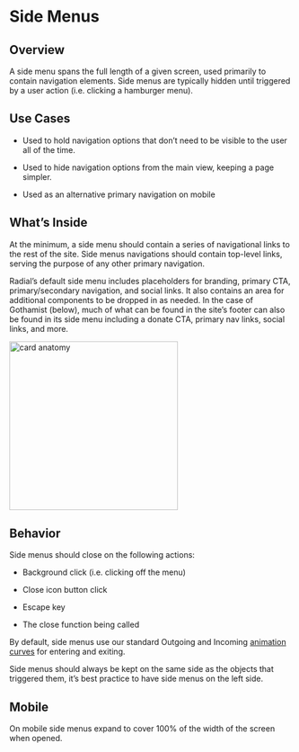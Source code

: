 
<Meta title="Components/Organisms/Sidebar" />

# Side Menus

## Overview

A side menu spans the full length of a given screen, used primarily to contain navigation elements. Side menus are typically hidden until triggered by a user action (i.e. clicking a hamburger menu).

## Use Cases

-   Used to hold navigation options that don’t need to be visible to the user all of the time.
    
-   Used to hide navigation options from the main view, keeping a page simpler.
    
-   Used as an alternative primary navigation on mobile
    

## What’s Inside

At the minimum, a side menu should contain a series of navigational links to the rest of the site. Side menus navigations should contain top-level links, serving the purpose of any other primary navigation.

  

Radial’s default side menu includes placeholders for branding, primary CTA, primary/secondary navigation, and social links. It also contains an area for additional components to be dropped in as needed. In the case of Gothamist (below), much of what can be found in the site’s footer can also be found in its side menu including a donate CTA, primary nav links, social links, and more.
 
<img alt="card anatomy" src="./images/Organisms-Sidebar-Gothamist-Sidebar.png" width="300" />

  

## Behavior

Side menus should close on the following actions:

* Background click (i.e. clicking off the menu)
    
* Close icon button click
    
* Escape key
    
* The close function being called
    

  

By default, side menus use our standard Outgoing and Incoming [animation curves](https://nypublicradio.github.io/nypr-design-system/?path=/docs/foundations-animation--page#easing-and-timing) for entering and exiting.

  

Side menus should always be kept on the same side as the objects that triggered them, it’s best practice to have side menus on the left side.

  

## Mobile

On mobile side menus expand to cover 100% of the width of the screen when opened.
